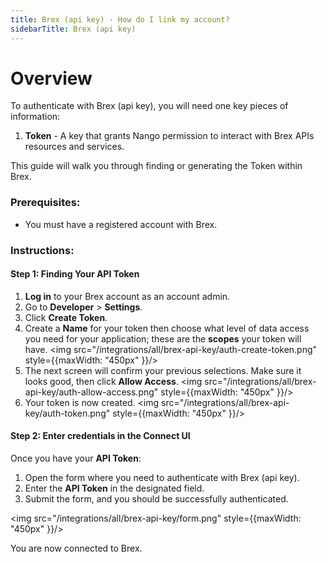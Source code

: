 ```yaml
---
title: Brex (api key) - How do I link my account?
sidebarTitle: Brex (api key)
---
```


# Overview

To authenticate with Brex (api key), you will need one key pieces of information:
1. **Token** - A key that grants Nango permission to interact with Brex APIs resources and services.

This guide will walk you through finding or generating the Token within Brex.

### Prerequisites:

- You must have a registered account with Brex.

### Instructions:

#### Step 1: Finding Your API Token
1. **Log in** to your Brex account as an account admin.
2. Go to **Developer** > **Settings**.
3. Click **Create Token**.
4. Create a **Name** for your token then choose what level of data access you need for your application; these are the **scopes** your token will have.
<img src="/integrations/all/brex-api-key/auth-create-token.png" style={{maxWidth: "450px" }}/>
5. The next screen will confirm your previous selections. Make sure it looks good, then click **Allow Access**.
<img src="/integrations/all/brex-api-key/auth-allow-access.png" style={{maxWidth: "450px" }}/>
6. Your token is now created.
<img src="/integrations/all/brex-api-key/auth-token.png" style={{maxWidth: "450px" }}/>

#### Step 2: Enter credentials in the Connect UI

Once you have your **API Token**:
1. Open the form where you need to authenticate with Brex (api key).
2. Enter the **API Token** in the designated field.
3. Submit the form, and you should be successfully authenticated.


<img src="/integrations/all/brex-api-key/form.png" style={{maxWidth: "450px" }}/>

You are now connected to Brex.
